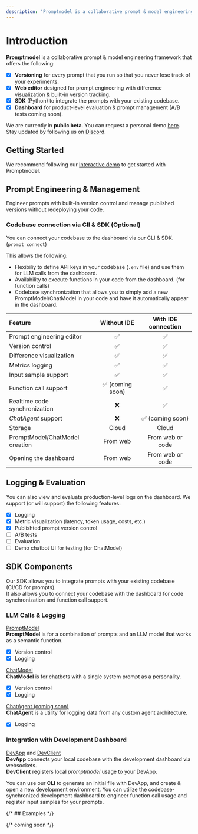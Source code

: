 ```yaml
---
description: 'Promptmodel is a collaborative prompt & model engineering framework with built-in versioning, logging, and difference visualization.'
---
```


# Introduction

**Promptmodel** is a collaborative prompt & model engineering framework that offers the following:

- [x] **Versioning** for every prompt that you run so that you never lose track of your experiments.
- [x] **Web editor** designed for prompt engineering with difference visualization & built-in version tracking.
- [x] **SDK** (Python) to integrate the prompts with your existing codebase.
- [x] **Dashboard** for product-level evaluation & prompt management (A/B tests coming soon).

We are currently in **public beta**. You can request a personal demo [here](./schedule-demo.mdx).  
Stay updated by following us on [Discord](https://discord.gg/2Y36M36tZf).

## Getting Started

We recommend following our [Interactive demo](./demo) to get started with Promptmodel.

## Prompt Engineering & Management

Engineer prompts with built-in version control and manage published versions without redeploying your code.

### Codebase connection via ClI & SDK (Optional)

You can connect your codebase to the dashboard via our CLI & SDK. (`prompt connect`)

This allows the following:

- Flexibiliy to define API keys in your codebase (`.env` file) and use them for LLM calls from the dashboard.
- Availability to execute functions in your code from the dashboard. (for function calls)
- Codebase synchronization that allows you to simply add a new PromptModel/ChatModel in your code and have it automatically appear in the dashboard.

| Feature                        |   Without IDE    | With IDE connection |
| :----------------------------- | :--------------: | :-----------------: |
| Prompt engineering editor      |        ✅        |         ✅          |
| Version control                |        ✅        |         ✅          |
| Difference visualization       |        ✅        |         ✅          |
| Metrics logging                |        ✅        |         ✅          |
| Input sample support           |        ✅        |         ✅          |
| Function call support          | ✅ (coming soon) |         ✅          |
| Realtime code synchronization  |        ❌        |         ✅          |
| _ChatAgent_ support            |        ❌        |  ✅ (coming soon)   |
| Storage                        |      Cloud       |        Cloud        |
| PromptModel/ChatModel creation |     From web     |  From web or code   |
| Opening the dashboard          |     From web     |  From web or code   |

## Logging & Evaluation

You can also view and evaluate production-level logs on the dashboard.
We support (or will support) the following features:

- [x] Logging
- [x] Metric visualization (latency, token usage, costs, etc.)
- [x] Publishted prompt version control
- [ ] A/B tests
- [ ] Evaluation
- [ ] Demo chatbot UI for testing (for ChatModel)

## SDK Components

Our SDK allows you to integrate prompts with your existing codebase (CI/CD for prompts).  
It also allows you to connect your codebase with the dashboard for code synchronization and function call support.

### LLM Calls & Logging

[PromptModel](/docs/integrations/python-sdk/promptmodel)  
**PromptModel** is for a combination of prompts and an LLM model that works as a semantic function.

- [x] Version control
- [x] Logging

[ChatModel](/docs/integrations/python-sdk/chatmodel)  
**ChatModel** is for chatbots with a single system prompt as a personality.

- [x] Version control
- [x] Logging

[ChatAgent (coming soon)]()  
**ChatAgent** is a utility for logging data from any custom agent architecture.

- [x] Logging

### Integration with Development Dashboard

[DevApp]() and [DevClient]()  
**DevApp** connects your local codebase with the development dashboard via websockets.  
**DevClient** registers local _promptmodel_ usage to your DevApp.

You can use our **CLI** to generate an initial file with DevApp, and create & open a new development environment.
You can utilize the codebase-synchronized development dashboard to engineer function call usage and register input samples for your prompts.

{/* ## Examples */}

{/* coming soon */}
